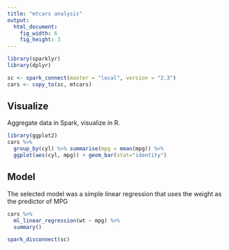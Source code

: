 ```yaml
---
title: "mtcars analysis"
output:
  html_document: 
    fig_width: 6 
    fig_height: 3
---
```

```r
library(sparklyr)
library(dplyr)

sc <- spark_connect(master = "local", version = "2.3")
cars <- copy_to(sc, mtcars)
```

## Visualize
Aggregate data in Spark, visualize in R.
```r
library(ggplot2)
cars %>%
  group_by(cyl) %>% summarise(mpg = mean(mpg)) %>%
  ggplot(aes(cyl, mpg)) + geom_bar(stat="identity")
```

## Model
The selected model was a simple linear regression that 
uses the weight as the predictor of MPG

```r
cars %>%
  ml_linear_regression(wt ~ mpg) %>%
  summary()
```
```r
spark_disconnect(sc)
```